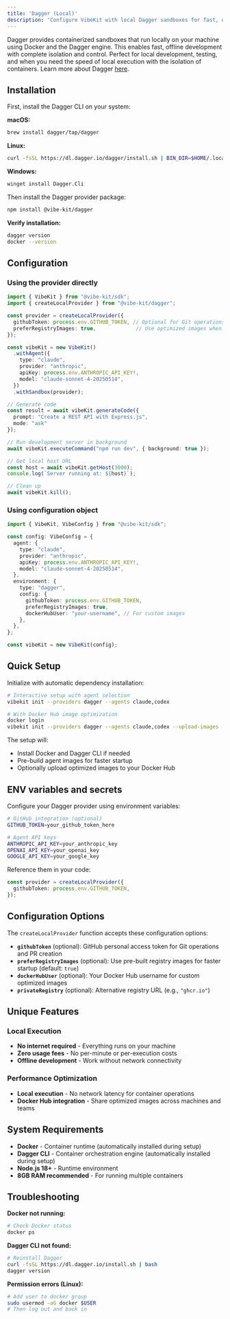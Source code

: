 ```yaml
---
title: 'Dagger (Local)'
description: 'Configure VibeKit with local Dagger sandboxes for fast, offline development'
---
```


Dagger provides containerized sandboxes that run locally on your machine using Docker and the Dagger engine. This enables fast, offline development with complete isolation and control. Perfect for local development, testing, and when you need the speed of local execution with the isolation of containers. Learn more about Dagger [here](https://dagger.io).

## Installation

First, install the Dagger CLI on your system:

**macOS:**
```bash
brew install dagger/tap/dagger
```

**Linux:**
```bash
curl -fsSL https://dl.dagger.io/dagger/install.sh | BIN_DIR=$HOME/.local/bin sh
```

**Windows:**
```bash
winget install Dagger.Cli
```

Then install the Dagger provider package:

```bash
npm install @vibe-kit/dagger
```

**Verify installation:**
```bash
dagger version
docker --version
```

## Configuration

### Using the provider directly

```typescript
import { VibeKit } from "@vibe-kit/sdk";
import { createLocalProvider } from "@vibe-kit/dagger";

const provider = createLocalProvider({
  githubToken: process.env.GITHUB_TOKEN, // Optional for Git operations
  preferRegistryImages: true,             // Use optimized images when available
});

const vibeKit = new VibeKit()
  .withAgent({
    type: "claude",
    provider: "anthropic",
    apiKey: process.env.ANTHROPIC_API_KEY!,
    model: "claude-sonnet-4-20250514",
  })
  .withSandbox(provider);

// Generate code
const result = await vibeKit.generateCode({ 
  prompt: "Create a REST API with Express.js", 
  mode: "ask" 
});

// Run development server in background
await vibeKit.executeCommand("npm run dev", { background: true });

// Get local host URL
const host = await vibeKit.getHost(3000);
console.log(`Server running at: ${host}`);

// Clean up
await vibeKit.kill();
```

### Using configuration object

```typescript
import { VibeKit, VibeConfig } from "@vibe-kit/sdk";

const config: VibeConfig = {
  agent: {
    type: "claude",
    provider: "anthropic",
    apiKey: process.env.ANTHROPIC_API_KEY!,
    model: "claude-sonnet-4-20250514",
  },
  environment: {
    type: "dagger",
    config: {
      githubToken: process.env.GITHUB_TOKEN,
      preferRegistryImages: true,
      dockerHubUser: "your-username", // For custom images
    },
  },
};

const vibeKit = new VibeKit(config);
```

## Quick Setup

Initialize with automatic dependency installation:

```bash
# Interactive setup with agent selection
vibekit init --providers dagger --agents claude,codex

# With Docker Hub image optimization
docker login
vibekit init --providers dagger --agents claude,codex --upload-images
```

The setup will:
- Install Docker and Dagger CLI if needed
- Pre-build agent images for faster startup
- Optionally upload optimized images to your Docker Hub



## ENV variables and secrets

Configure your Dagger provider using environment variables:

```bash
# GitHub integration (optional)
GITHUB_TOKEN=your_github_token_here

# Agent API keys
ANTHROPIC_API_KEY=your_anthropic_key
OPENAI_API_KEY=your_openai_key
GOOGLE_API_KEY=your_google_key
```

Reference them in your code:

```typescript
const provider = createLocalProvider({
  githubToken: process.env.GITHUB_TOKEN,
});
```

## Configuration Options

The `createLocalProvider` function accepts these configuration options:

- **`githubToken`** (optional): GitHub personal access token for Git operations and PR creation
- **`preferRegistryImages`** (optional): Use pre-built registry images for faster startup (default: `true`)
- **`dockerHubUser`** (optional): Your Docker Hub username for custom optimized images
- **`privateRegistry`** (optional): Alternative registry URL (e.g., `"ghcr.io"`)

## Unique Features

### Local Execution
- **No internet required** - Everything runs on your machine
- **Zero usage fees** - No per-minute or per-execution costs
- **Offline development** - Work without network connectivity

### Performance Optimization
- **Local execution** - No network latency for container operations
- **Docker Hub integration** - Share optimized images across machines and teams

## System Requirements

- **Docker** - Container runtime (automatically installed during setup)
- **Dagger CLI** - Container orchestration engine (automatically installed during setup)  
- **Node.js 18+** - Runtime environment
- **8GB RAM recommended** - For running multiple containers

## Troubleshooting

**Docker not running:**
```bash
# Check Docker status
docker ps
```

**Dagger CLI not found:**
```bash
# Reinstall Dagger
curl -fsSL https://dl.dagger.io/install.sh | bash
dagger version
```

**Permission errors (Linux):**
```bash
# Add user to docker group
sudo usermod -aG docker $USER
# Then log out and back in
``` 